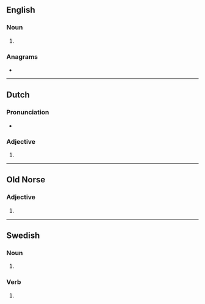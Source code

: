 {{also|lekš}}
==English==

===Noun===
{{head|en|noun form}}

# {{plural of|en|lek}}

===Anagrams===
* {{anagrams|en|a=ekls|Elks|Kels|Selk|elks|lesk}}

----

==Dutch==

===Pronunciation===
* {{rhymes|nl|ɛks}}

===Adjective===
{{head|nl|adjective form}}

# {{nl-adj form of|part|lek}}

----

==Old Norse==

===Adjective===
{{head|non|adjective form}}

# {{infl of|non|lekr||posd|str|m//n|gen|s}}

----

==Swedish==

===Noun===
{{head|sv|noun form}}

# {{sv-noun-form-indef-gen|lek}}

===Verb===
{{head|sv|verb form}}

# {{sv-verb-form-pre-pass|leka}}